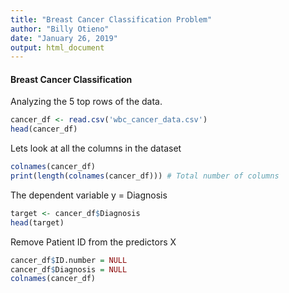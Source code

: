 ```yaml
---
title: "Breast Cancer Classification Problem"
author: "Billy Otieno"
date: "January 26, 2019"
output: html_document
---
```


#### Breast Cancer Classification

Analyzing the 5 top rows of the data.
```r
cancer_df <- read.csv('wbc_cancer_data.csv')
head(cancer_df)
```

Lets look at all the columns in the dataset
```r
colnames(cancer_df)
print(length(colnames(cancer_df))) # Total number of columns
```
The dependent variable y = Diagnosis
```r
target <- cancer_df$Diagnosis
head(target)
```
Remove Patient ID from the predictors X
```r
cancer_df$ID.number = NULL
cancer_df$Diagnosis = NULL
colnames(cancer_df)
```


